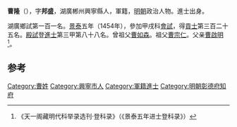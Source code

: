 '''曹隆'''（{{bd|1424年||？}}），字'''邦盛'''，湖廣郴州興寧縣人，軍籍，[[明朝|明朝]]政治人物。進士出身。

湖廣鄉試第一百一名。[[景泰|景泰]]五年（1454年），參加甲戌科[[會試|會試]]，得[[貢士|貢士]]第三百二十五名。[[殿試|殿試]]登[[進士|進士]]第三甲第八十八名。曾祖父[[曹如森|曹如森]]。祖父[[曹宗仁|曹宗仁]]。父亲[[曹啟明|曹啟明]]<ref>《天一阁藏明代科举录选刊·登科录》（《景泰五年进士登科录》）</ref>。

==参考==
{{reflist}}

{{start box}}
{{s-off}}
{{s-before|[[王瑤_(天順進士)|王瑤]]}}
{{s-title|明朝彰德府知府|成化年間}}
{{s-after|[[焦顯|焦顯]]}}
{{end box}}

{{明朝人物小作品}}
{{景泰五年甲戌科殿試金榜}}
[[Category:曹姓|Category:曹姓]]
[[Category:興寧市人|Category:興寧市人]]
[[Category:軍籍進士|Category:軍籍進士]]
[[Category:明朝彰德府知府|Category:明朝彰德府知府]]